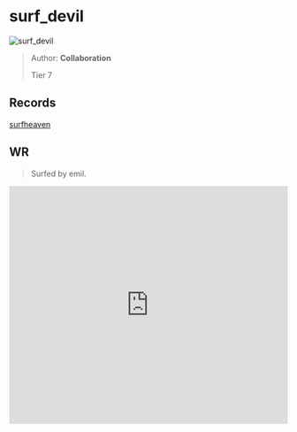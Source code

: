 
# surf_devil

![surf_devil](https://raw.githubusercontent.com/Sayt123/SurfMapPics/Maps-and-bonuses/csgo/surf_devil.jpg)

> Author: **Collaboration**
>
> Tier 7

## Records

[surfheaven](https://surfheaven.eu/map/surf_devil)

## WR

> Surfed by emil.

<iframe
width="100%"
height="430"
src="https://www.youtube.com/embed/7xREQG_xsV8"
frameborder="0"
allow="accelerometer; autoplay; clipboard-write; encrypted-media; gyroscope; picture-in-picture"
allowFullScreen
/>

```md

[Surf Timer] - emil finished in 03:20:68 (WR -00:02:81). Improving by 00:04:14
[Surf Timer] - emil beat the map record! Rank: 1/60

Previous WR holder: Caff


```
                